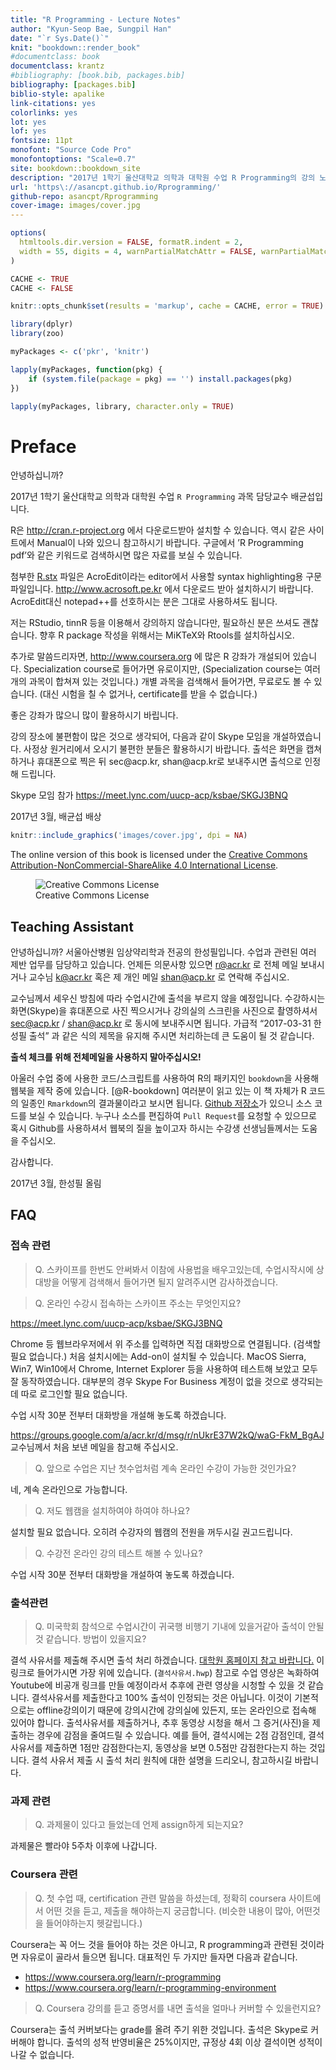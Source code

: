 ```yaml
--- 
title: "R Programming - Lecture Notes"
author: "Kyun-Seop Bae, Sungpil Han"
date: "`r Sys.Date()`"
knit: "bookdown::render_book"
#documentclass: book
documentclass: krantz
#bibliography: [book.bib, packages.bib]
bibliography: [packages.bib]
biblio-style: apalike
link-citations: yes
colorlinks: yes
lot: yes
lof: yes
fontsize: 11pt
monofont: "Source Code Pro"
monofontoptions: "Scale=0.7"
site: bookdown::bookdown_site
description: "2017년 1학기 울산대학교 의학과 대학원 수업 R Programming의 강의 노트입니다."
url: 'https\://asancpt.github.io/Rprogramming/'
github-repo: asancpt/Rprogramming
cover-image: images/cover.jpg
---
```


```r
options(
  htmltools.dir.version = FALSE, formatR.indent = 2,
  width = 55, digits = 4, warnPartialMatchAttr = FALSE, warnPartialMatchDollar = FALSE
)

CACHE <- TRUE
CACHE <- FALSE

knitr::opts_chunk$set(results = 'markup', cache = CACHE, error = TRUE)

library(dplyr)
library(zoo)

myPackages <- c('pkr', 'knitr')

lapply(myPackages, function(pkg) {
    if (system.file(package = pkg) == '') install.packages(pkg)
})

lapply(myPackages, library, character.only = TRUE)
```

# Preface {-}

안녕하십니까? 

2017년 1학기 울산대학교 의학과 대학원 수업 `R Programming` 과목 담당교수 배균섭입니다. 

R은 <http://cran.r-project.org> 에서 다운로드받아 설치할 수 있습니다. 
역시 같은 사이트에서 Manual이 나와 있으니 참고하시기 바랍니다. 
구글에서 ‘R Programming pdf’와 같은 키워드로 검색하시면 많은 자료를 보실 수 있습니다.

첨부한 [R.stx](https://groups.google.com/a/acr.kr/group/r/attach/409db97bf453a/R.stx?part=0.1&authuser=0) 파일은 AcroEdit이라는 editor에서 사용할 syntax highlighting용 구문 파일입니다. 
<http://www.acrosoft.pe.kr> 에서 다운로드 받아 설치하시기 바랍니다.
AcroEdit대신 notepad++를 선호하시는 분은 그대로 사용하셔도 됩니다.

저는 RStudio, tinnR 등을 이용해서 강의하지 않습니다만, 필요하신 분은 쓰셔도 괜찮습니다. 
향후 R package 작성을 위해서는 MiKTeX와 Rtools를 설치하십시오.

추가로 말씀드리자면, <http://www.coursera.org> 에 많은 R 강좌가 개설되어 있습니다. 
Specialization course로 들어가면 유로이지만, 
(Specialization course는 여러 개의 과목이 합쳐져 있는 것입니다.) 
개별 과목을 검색해서 들어가면, 무료로도 볼 수 있습니다. 
(대신 시험을 칠 수 없거나, certificate를 받을 수 없습니다.)

좋은 강좌가 많으니 많이 활용하시기 바립니다.

강의 장소에 불편함이 많은 것으로 생각되어, 다음과 같이 Skype 모임을 개설하였습니다. 
사정상 원거리에서 오시기 불편한 분들은 활용하시기 바랍니다. 
출석은 화면을 캡쳐하거나 휴대폰으로 찍은 뒤 sec@acp.kr, shan@acp.kr로 보내주시면 출석으로 인정해 드립니다.

Skype 모임 참가 <https://meet.lync.com/uucp-acp/ksbae/SKGJ3BNQ>

2017년 3월, 배균섭 배상

```r
knitr::include_graphics('images/cover.jpg', dpi = NA)
```

The online version of this book is licensed under the [Creative Commons Attribution-NonCommercial-ShareAlike 4.0 International License](http://creativecommons.org/licenses/by-nc-sa/4.0/). 

![Creative Commons License](images/by-nc-sa.png)  

## Teaching Assistant {-}

안녕하십니까? 서울아산병원 임상약리학과 전공의 한성필입니다. 
수업과 관련된 여러 제반 업무를 담당하고 있습니다. 
언제든 의문사항 있으면 <r@acr.kr> 로 전체 메일 보내시거나 교수님 <k@acr.kr> 혹은 제 개인 메일 <shan@acp.kr> 로 연락해 주십시오.

교수님께서 세우신 방침에 따라 수업시간에 출석을 부르지 않을 예정입니다. 
수강하시는 화면(Skype)을 휴대폰으로 사진 찍으시거나 강의실의 스크린을 사진으로 촬영하셔서 <sec@acp.kr> / <shan@acp.kr> 로 동시에 보내주시면 됩니다. 
가급적 "2017-03-31 한성필 출석" 과 같은 식의 제목을 유지해 주시면 처리하는데 큰 도움이 될 것 같습니다.

**출석 체크를 위해 전체메일을 사용하지 말아주십시오!**

아울러 수업 중에 사용한 코드/스크립트를 사용하여 R의 패키지인 `bookdown`을 사용해 웹북을 제작 중에 있습니다. [@R-bookdown] \index{bookdown}
여러분이 읽고 있는 이 책 자체가 R 코드의 일종인 `Rmarkdown`의 결과물이라고 보시면 됩니다. 
[Github 저장소](https://github.com/asancpt/Rprogramming)가 있으니 소스 코드를 보실 수 있습니다. 
누구나 소스를 편집하여 `Pull Request`를 요청할 수 있으므로 혹시 Github를 사용하셔서 웹북의 질을 높이고자 하시는 수강생 선생님들께서는 도움을 주십시오. \index{Github}
<!-- 혹은 웹북의 각 페이지 아래쪽에 Disqus 창을 달아놓았으므로, 궁금한 점을 메모로 남겨주셔도 좋습니다. \index{disqus} -->

감사합니다.

2017년 3월, 한성필 올림



## FAQ {-}

### 접속 관련 {-}

> Q. 스카이프를 한번도 안써봐서 이참에 사용법을 배우고있는데, 수업시작시에 상대방을 어떻게 검색해서 들어가면 될지 알려주시면 감사하겠습니다.

> Q. 온라인 수강시 접속하는  스카이프 주소는 무엇인지요?

<https://meet.lync.com/uucp-acp/ksbae/SKGJ3BNQ>

Chrome 등 웹브라우저에서 위 주소를 입력하면 직접 대화방으로 연결됩니다. (검색할 필요 없습니다.) 처음 설치시에는 Add-on이 설치될 수 있습니다. MacOS Sierra, Win7, Win10에서 Chrome, Internet Explorer 등을 사용하여 테스트해 보았고 모두 잘 동작하였습니다. 대부분의 경우 Skype For Business 계정이 없을 것으로 생각되는데  따로 로그인할 필요 없습니다.

수업 시작 30분 전부터 대화방을 개설해 놓도록 하겠습니다.

<https://groups.google.com/a/acr.kr/d/msg/r/nUkrE37W2kQ/waG-FkM_BgAJ> 교수님께서 처음 보낸 메일을 참고해 주십시오.

> Q. 앞으로 수업은 지난 첫수업처럼 계속 온라인 수강이 가능한 것인가요?

네, 계속 온라인으로 가능합니다. 

> Q. 저도 웹캠을 설치하여야 하여야 하나요?

설치할 필요 없습니다. 오히려 수강자의 웹캠의 전원을 꺼두시길 권고드립니다.

> Q. 수강전 온라인 강의 테스트 해볼 수 있나요?

수업 시작 30분 전부터 대화방을 개설하여 놓도록 하겠습니다.

### 출석관련 {-}

> Q. 미국학회 참석으로 수업시간이 귀국행 비행기 기내에 있을거같아 출석이 안될것 같습니다. 방법이 있을지요?

결석 사유서를 제출해 주시면 출석 처리 하겠습니다. [대학원 홈페이지 참고 바랍니다.](http://www.medulsan.ac.kr/graduate/?mid=72&curpage=files)  이 링크로 들어가시면 가장 위에 있습니다. (`결석사유서.hwp`) 
참고로 수업 영상은 녹화하여 Youtube에 비공개 링크를 만들 예정이라서 추후에 관련 영상을 시청할 수 있을 것 같습니다.
결석사유서를 제출한다고 100% 출석이 인정되는 것은 아닙니다. 
이것이 기본적으로는 offline강의이기 때문에 강의시간에 강의실에 있든지, 또는 온라인으로 접속해 있어야 합니다. 
출석사유서를 제출하거나, 추후 동영상 시청을 해서 그 증거(사진)을 제출하는 경우에 감점을 줄여드릴 수 있습니다. 예를 들어, 결석시에는 2점 감점인데, 결석사유서를 제출하면 1점만 감점한다는지, 동영상을 보면 0.5점만 감점한다는지 하는 것입니다. 
결석 사유서 제출 시 출석 처리 원칙에 대한 설명을 드리오니, 참고하시길 바랍니다.


### 과제 관련 {-}

> Q. 과제물이 있다고 들었는데 언제 assign하게 되는지요?

과제물은 빨라야 5주차 이후에 나갑니다.

### Coursera 관련 {-}

> Q. 첫 수업 때, certification 관련 말씀을 하셨는데, 정확히 coursera 사이트에서 어떤 것을 듣고, 제출을 해야하는지 궁금합니다.
(비슷한 내용이 많아, 어떤것을 들어야하는지 헷갈립니다.) \index{Coursera}

Coursera는 꼭 어느 것을 들어야 하는 것은 아니고, R programming과 관련된 것이라면 자유로이 골라서 들으면 됩니다. 대표적인 두 가지만 들자면 다음과 같습니다.
 
- <https://www.coursera.org/learn/r-programming>
- <https://www.coursera.org/learn/r-programming-environment>

> Q. Coursera 강의를 듣고 증명서를 내면 출석을 얼마나 커버할 수 있을런지요?

Coursera는 출석 커버보다는 grade를 올려 주기 위한 것입니다. 출석은 Skype로 커버해야 합니다. 출석의 성적 반영비율은 25%이지만, 규정상 4회 이상 결석이면 성적이 나갈 수 없습니다.


\mainmatter

